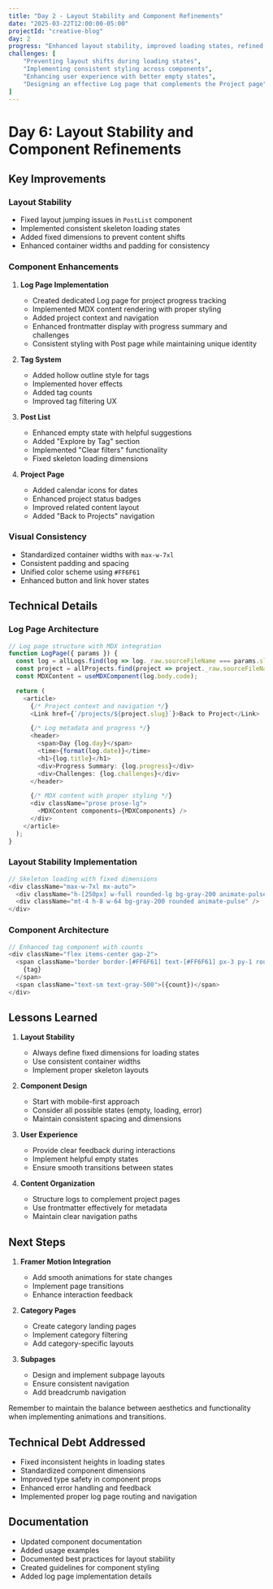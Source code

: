 ```yaml
---
title: "Day 2 - Layout Stability and Component Refinements"
date: "2025-03-22T12:00:00-05:00"
projectId: "creative-blog"
day: 2
progress: "Enhanced layout stability, improved loading states, refined component interactions, and implemented dedicated Log page for project progress tracking."
challenges: [
    "Preventing layout shifts during loading states",
    "Implementing consistent styling across components",
    "Enhancing user experience with better empty states",
    "Designing an effective Log page that complements the Project page"
]
---
```


# Day 6: Layout Stability and Component Refinements

## Key Improvements

### Layout Stability
- Fixed layout jumping issues in `PostList` component
- Implemented consistent skeleton loading states
- Added fixed dimensions to prevent content shifts
- Enhanced container widths and padding for consistency

### Component Enhancements
1. **Log Page Implementation**
   - Created dedicated Log page for project progress tracking
   - Implemented MDX content rendering with proper styling
   - Added project context and navigation
   - Enhanced frontmatter display with progress summary and challenges
   - Consistent styling with Post page while maintaining unique identity

2. **Tag System**
   - Added hollow outline style for tags
   - Implemented hover effects
   - Added tag counts
   - Improved tag filtering UX

3. **Post List**
   - Enhanced empty state with helpful suggestions
   - Added "Explore by Tag" section
   - Implemented "Clear filters" functionality
   - Fixed skeleton loading dimensions

4. **Project Page**
   - Added calendar icons for dates
   - Enhanced project status badges
   - Improved related content layout
   - Added "Back to Projects" navigation

### Visual Consistency
- Standardized container widths with `max-w-7xl`
- Consistent padding and spacing
- Unified color scheme using `#FF6F61`
- Enhanced button and link hover states

## Technical Details

### Log Page Architecture
```typescript
// Log page structure with MDX integration
function LogPage({ params }) {
  const log = allLogs.find(log => log._raw.sourceFileName === params.slug);
  const project = allProjects.find(project => project._raw.sourceFileName === log.projectId);
  const MDXContent = useMDXComponent(log.body.code);

  return (
    <article>
      {/* Project context and navigation */}
      <Link href={`/projects/${project.slug}`}>Back to Project</Link>

      {/* Log metadata and progress */}
      <header>
        <span>Day {log.day}</span>
        <time>{format(log.date)}</time>
        <h1>{log.title}</h1>
        <div>Progress Summary: {log.progress}</div>
        <div>Challenges: {log.challenges}</div>
      </header>

      {/* MDX content with proper styling */}
      <div className="prose prose-lg">
        <MDXContent components={MDXComponents} />
      </div>
    </article>
  );
}
```

### Layout Stability Implementation
```typescript
// Skeleton loading with fixed dimensions
<div className="max-w-7xl mx-auto">
  <div className="h-[250px] w-full rounded-lg bg-gray-200 animate-pulse" />
  <div className="mt-4 h-8 w-64 bg-gray-200 rounded animate-pulse" />
</div>
```

### Component Architecture
```typescript
// Enhanced tag component with counts
<div className="flex items-center gap-2">
  <span className="border border-[#FF6F61] text-[#FF6F61] px-3 py-1 rounded-full hover:bg-[#FF6F61] hover:text-white transition-colors">
    {tag}
  </span>
  <span className="text-sm text-gray-500">({count})</span>
</div>
```

## Lessons Learned

1. **Layout Stability**
   - Always define fixed dimensions for loading states
   - Use consistent container widths
   - Implement proper skeleton layouts

2. **Component Design**
   - Start with mobile-first approach
   - Consider all possible states (empty, loading, error)
   - Maintain consistent spacing and dimensions

3. **User Experience**
   - Provide clear feedback during interactions
   - Implement helpful empty states
   - Ensure smooth transitions between states

4. **Content Organization**
   - Structure logs to complement project pages
   - Use frontmatter effectively for metadata
   - Maintain clear navigation paths

## Next Steps

1. **Framer Motion Integration**
   - Add smooth animations for state changes
   - Implement page transitions
   - Enhance interaction feedback

2. **Category Pages**
   - Create category landing pages
   - Implement category filtering
   - Add category-specific layouts

3. **Subpages**
   - Design and implement subpage layouts
   - Ensure consistent navigation
   - Add breadcrumb navigation

<Tip>
Remember to maintain the balance between aesthetics and functionality when implementing animations and transitions.
</Tip>

## Technical Debt Addressed
- Fixed inconsistent heights in loading states
- Standardized component dimensions
- Improved type safety in component props
- Enhanced error handling and feedback
- Implemented proper log page routing and navigation

## Documentation
- Updated component documentation
- Added usage examples
- Documented best practices for layout stability
- Created guidelines for component styling
- Added log page implementation details 